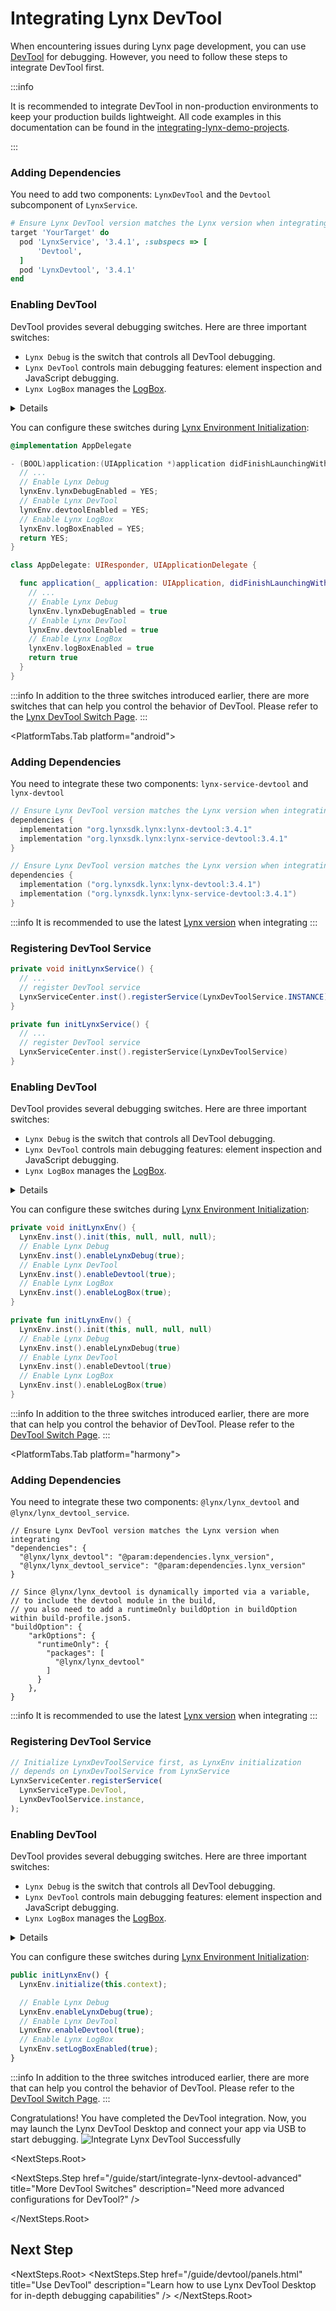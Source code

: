 
# Integrating Lynx DevTool

When encountering issues during Lynx page development, you can use [DevTool](/guide/devtool/panels.mdx) for debugging.
However, you need to follow these steps to integrate DevTool first.

:::info

It is recommended to integrate DevTool in non-production environments to keep your production builds lightweight.
All code examples in this documentation can be found in the [integrating-lynx-demo-projects](https://github.com/lynx-family/integrating-lynx-demo-projects/tree/main).

:::

<PlatformTabs hashKey="platform">
<PlatformTabs.Tab platform="ios">

<Steps>

### Adding Dependencies

You need to add two components: `LynxDevTool` and the `Devtool` subcomponent of `LynxService`.

```ruby title="Podfile" {8,11}
# Ensure Lynx DevTool version matches the Lynx version when integrating
target 'YourTarget' do
  pod 'LynxService', '3.4.1', :subspecs => [
      'Devtool',
  ]
  pod 'LynxDevtool', '3.4.1'
end
```

### Enabling DevTool

DevTool provides several debugging switches.
Here are three important switches:

- `Lynx Debug` is the switch that controls all DevTool debugging.
- `Lynx DevTool` controls main debugging features: element inspection and JavaScript debugging.
- `Lynx LogBox` manages the [LogBox](/guide/devtool/handle-errors.html).

<Details title="Lynx Debug and LogBox are on by default; DevTool is off. Enabling DevTool is recommended.">

- When debugging Lynx pages with the DevTool Desktop, both `Lynx Debug` and
  `Lynx DevTool` need be enabled
- LogBox helps you quickly identify and diagnose issues

</Details>

You can configure these switches during [Lynx Environment Initialization](/guide/start/integrate-with-existing-apps.html):

<Tabs groupId='integrating-lynx-with-existing-app-ios'>
<Tab label="Objective-C">

```objective-c title=AppDelegate.m {5-10}
@implementation AppDelegate

- (BOOL)application:(UIApplication *)application didFinishLaunchingWithOptions:(NSDictionary *)launchOptions {
  // ...
  // Enable Lynx Debug
  lynxEnv.lynxDebugEnabled = YES;
  // Enable Lynx DevTool
  lynxEnv.devtoolEnabled = YES;
  // Enable Lynx LogBox
  lynxEnv.logBoxEnabled = YES;
  return YES;
}
```

</Tab>
<Tab label="Swift">

```swift title=AppDelegate.swift {5-10}
class AppDelegate: UIResponder, UIApplicationDelegate {

  func application(_ application: UIApplication, didFinishLaunchingWithOptions launchOptions: [UIApplication.LaunchOptionsKey: Any]?) -> Bool {
    // ...
    // Enable Lynx Debug
    lynxEnv.lynxDebugEnabled = true
    // Enable Lynx DevTool
    lynxEnv.devtoolEnabled = true
    // Enable Lynx LogBox
    lynxEnv.logBoxEnabled = true
    return true
  }
}
```

</Tab>
</Tabs>

:::info
In addition to the three switches introduced earlier, there are more switches that can help you control the behavior of DevTool. Please refer to the [Lynx DevTool Switch Page](/guide/start/integrate-lynx-devtool-advanced.html#debugging-devtool-switch).
:::

 </Steps>
</PlatformTabs.Tab>

<PlatformTabs.Tab platform="android">
  <Steps>
### Adding Dependencies

You need to integrate these two components: `lynx-service-devtool` and `lynx-devtool`

<Tabs groupId='impl-android'>
<Tab label="build.gradle">

```groovy
// Ensure Lynx DevTool version matches the Lynx version when integrating
dependencies {
  implementation "org.lynxsdk.lynx:lynx-devtool:3.4.1"
  implementation "org.lynxsdk.lynx:lynx-service-devtool:3.4.1"
}
```

</Tab>
<Tab label="build.gradle.kts">

```kotlin
// Ensure Lynx DevTool version matches the Lynx version when integrating
dependencies {
  implementation ("org.lynxsdk.lynx:lynx-devtool:3.4.1")
  implementation ("org.lynxsdk.lynx:lynx-service-devtool:3.4.1")
}
```

</Tab>
</Tabs>

:::info
It is recommended to use the latest [Lynx version](https://github.com/lynx-family/lynx/releases) when integrating
:::

### Registering DevTool Service

<Tabs groupId='register-devtool-service-android'>
<Tab label="Java">

```java title=YourApplication.java {3-4}
private void initLynxService() {
  // ...
  // register DevTool service
  LynxServiceCenter.inst().registerService(LynxDevToolService.INSTANCE);
}

```

</Tab>
<Tab label="Kotlin">

```kotlin title=YourApplication.kt {3-4}
private fun initLynxService() {
  // ...
  // register DevTool service
  LynxServiceCenter.inst().registerService(LynxDevToolService)
}
```

</Tab>
</Tabs>

### Enabling DevTool

DevTool provides several debugging switches.
Here are three important switches:

- `Lynx Debug` is the switch that controls all DevTool debugging.
- `Lynx DevTool` controls main debugging features: element inspection and JavaScript debugging.
- `Lynx LogBox` manages the [LogBox](/guide/devtool/handle-errors.html).

<Details title="Lynx Debug and LogBox are on by default; DevTool is off. Enabling DevTool is recommended.">

- When debugging Lynx pages with the DevTool Desktop, both `Lynx Debug` and
  `Lynx DevTool` switches need be enabled
- LogBox helps you quickly identify and diagnose issues

</Details>

You can configure these switches during [Lynx Environment Initialization](/guide/start/integrate-with-existing-apps.html):

<Tabs groupId='turn-on-switches-android'>
<Tab label="Java">

```java title=YourApplication.java {3-8}
private void initLynxEnv() {
  LynxEnv.inst().init(this, null, null, null);
  // Enable Lynx Debug
  LynxEnv.inst().enableLynxDebug(true);
  // Enable Lynx DevTool
  LynxEnv.inst().enableDevtool(true);
  // Enable Lynx LogBox
  LynxEnv.inst().enableLogBox(true);
}

```

</Tab>
<Tab label="Kotlin">

```kotlin title=YourApplication.kt {3-8}
private fun initLynxEnv() {
  LynxEnv.inst().init(this, null, null, null)
  // Enable Lynx Debug
  LynxEnv.inst().enableLynxDebug(true)
  // Enable Lynx DevTool
  LynxEnv.inst().enableDevtool(true)
  // Enable Lynx LogBox
  LynxEnv.inst().enableLogBox(true)
}
```

</Tab>
</Tabs>

:::info
In addition to the three switches introduced earlier, there are more that can help you control the behavior of DevTool. Please refer to the [DevTool Switch Page](/guide/start/integrate-lynx-devtool-advanced.html#debugging-devtool-switch).
:::

</Steps>
</PlatformTabs.Tab>

<PlatformTabs.Tab platform="harmony">
  <Steps>
### Adding Dependencies

You need to integrate these two components: `@lynx/lynx_devtool` and `@lynx/lynx_devtool_service`.

<Tabs groupId='impl-harmony'>
<Tab label="oh-package.json5">

```json5
// Ensure Lynx DevTool version matches the Lynx version when integrating
"dependencies": {
  "@lynx/lynx_devtool": "@param:dependencies.lynx_version",
  "@lynx/lynx_devtool_service": "@param:dependencies.lynx_version"
}
```

</Tab>
<Tab label="build-profile.json5">

```json5
// Since @lynx/lynx_devtool is dynamically imported via a variable,
// to include the devtool module in the build,
// you also need to add a runtimeOnly buildOption in buildOption within build-profile.json5.
"buildOption": {
    "arkOptions": {
      "runtimeOnly": {
        "packages": [
          "@lynx/lynx_devtool"
        ]
      }
    },
}
```

</Tab>
</Tabs>

:::info
It is recommended to use the latest [Lynx version](https://github.com/lynx-family/lynx/releases) when integrating
:::

### Registering DevTool Service

<Tabs groupId="register-devtool-service-harmony">
<Tab label="ETS">

```ts title=YourEntryAbility.ets {2 - 3}
// Initialize LynxDevToolService first, as LynxEnv initialization
// depends on LynxDevToolService from LynxService
LynxServiceCenter.registerService(
  LynxServiceType.DevTool,
  LynxDevToolService.instance,
);
```

</Tab>
</Tabs>

### Enabling DevTool

DevTool provides several debugging switches.
Here are three important switches:

- `Lynx Debug` is the switch that controls all DevTool debugging.
- `Lynx DevTool` controls main debugging features: element inspection and JavaScript debugging.
- `Lynx LogBox` manages the [LogBox](/guide/devtool/handle-errors.html).

<Details title="Lynx Debug and LogBox are on by default; DevTool is off. Enabling DevTool is recommended.">

- When debugging Lynx pages with the DevTool Desktop, both `Lynx Debug` and
  `Lynx DevTool` switches need be enabled
- LogBox helps you quickly identify and diagnose issues

</Details>

You can configure these switches during [Lynx Environment Initialization](/guide/start/integrate-with-existing-apps.html):

<Tabs groupId='turn-on-switches-harmony'>
<Tab label="ETS">

```ts title=YourEntryAbility.ets {4-9}
public initLynxEnv() {
  LynxEnv.initialize(this.context);

  // Enable Lynx Debug
  LynxEnv.enableLynxDebug(true);
  // Enable Lynx DevTool
  LynxEnv.enableDevtool(true);
  // Enable Lynx LogBox
  LynxEnv.setLogBoxEnabled(true);
}

```

</Tab>
</Tabs>

:::info
In addition to the three switches introduced earlier, there are more that can help you control the behavior of DevTool. Please refer to the [DevTool Switch Page](/guide/start/integrate-lynx-devtool-advanced.html#debugging-devtool-switch).
:::

</Steps>
</PlatformTabs.Tab>

</PlatformTabs>
Congratulations! You have completed the DevTool integration. Now, you may launch the Lynx DevTool Desktop and
connect your app via USB to start debugging.
<img
  src="https://lf-lynx.tiktok-cdns.com/obj/lynx-artifacts-oss-sg/lynx-website/assets/doc/devtool_connected_success.png"
  alt="Integrate Lynx DevTool Successfully"
  width={800}
/>

<NextSteps.Root>

<NextSteps.Step
  href="/guide/start/integrate-lynx-devtool-advanced"
  title="More DevTool Switches"
  description="Need more advanced configurations for DevTool?"
/>

</NextSteps.Root>

## Next Step

<NextSteps.Root>
  <NextSteps.Step
    href="/guide/devtool/panels.html"
    title="Use DevTool"
    description="Learn how to use Lynx DevTool Desktop for in-depth debugging capabilities"
  />
</NextSteps.Root>
